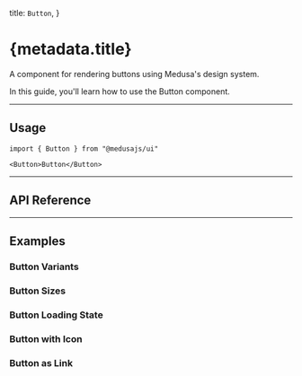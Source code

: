 
  title: `Button`,
}

# {metadata.title}

A component for rendering buttons using Medusa's design system.

In this guide, you'll learn how to use the Button component.

<ComponentExample name="button-demo" />

---

## Usage

```tsx
import { Button } from "@medusajs/ui"
```

```tsx
<Button>Button</Button>
```

---

## API Reference

<ComponentReference mainComponent="Button" />

---

## Examples

### Button Variants

<ComponentExample name="button-all-variants" />

### Button Sizes

<ComponentExample name="button-all-sizes" />

### Button Loading State

<ComponentExample name="button-loading" />

### Button with Icon

<ComponentExample name="button-with-icon" />

### Button as Link

<ComponentExample name="button-as-link" hideFeedback />
